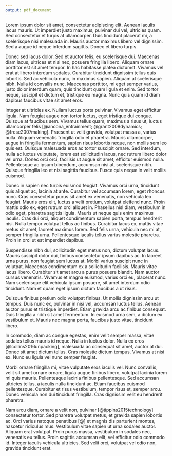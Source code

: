 ```yaml
---
output: pdf_document
---
```


Lorem ipsum dolor sit amet, consectetur adipiscing elit. Aenean iaculis lacus mauris. Ut imperdiet justo maximus, pulvinar dui vel, ultricies quam. Sed consectetur et turpis at ullamcorper. Duis tincidunt placerat mi, a scelerisque nisi malesuada in. Mauris auctor maximus libero vel dignissim. Sed a augue id neque interdum sagittis. Donec et libero turpis.

Donec sed lacus dolor. Sed et auctor felis, eu scelerisque dui. Maecenas diam lacus, ultrices et nisi nec, posuere fringilla libero. Aliquam ornare porttitor est sit amet tempor. In hac habitasse platea dictumst. Vivamus vel erat at libero interdum sodales. Curabitur tincidunt dignissim tellus quis lobortis. Sed ac vehicula nunc, in maximus sapien. Aliquam at scelerisque nibh. Nulla id convallis nunc. Maecenas porttitor, mi eget semper varius, justo dolor interdum quam, quis tincidunt quam ligula et enim. Sed tortor neque, suscipit et dictum et, tristique eu magna. Nunc quis quam id diam dapibus faucibus vitae sit amet eros.

Integer at ultricies ex. Nullam luctus porta pulvinar. Vivamus eget efficitur ligula. Nam feugiat augue non tortor luctus, eget tristique dui congue. Quisque at faucibus sem. Vivamus tellus quam, maximus a risus ut, luctus ullamcorper felis [@ancona_entrainment; @grant2008dynamics; @frese2007making]. Praesent ut velit gravida, volutpat massa a, varius nulla. Aliquam venenatis fringilla odio et pharetra. Mauris ullamcorper, augue in fringilla fermentum, sapien risus lobortis neque, non mollis sem leo quis est. Quisque malesuada eros ac tortor suscipit ornare. Sed interdum, nulla ac luctus vulputate, lorem est sollicitudin lacus, nec rutrum libero dolor vel urna. Donec orci orci, facilisis ut augue sit amet, efficitur euismod nulla. Pellentesque ac ipsum bibendum, accumsan nisi at, scelerisque nibh. Quisque fringilla leo et nisi sagittis faucibus. Fusce quis neque in velit mollis euismod.

Donec in sapien nec turpis euismod feugiat. Vivamus orci urna, tincidunt quis aliquet ac, lacinia at ante. Curabitur vel accumsan lorem, eget rhoncus nunc. Cras consectetur purus sit amet ex venenatis, non vehicula leo feugiat. Mauris eros elit, luctus a velit pretium, volutpat eleifend nunc. Proin mattis odio ex, eget rutrum orci aliquet in. Phasellus nisl diam, vestibulum in odio eget, pharetra sagittis ligula. Mauris ut neque quis enim maximus iaculis. Cras dui orci, aliquet condimentum sapien porta, tempus hendrerit nisi. Nulla tempor volutpat tellus ac finibus. Curabitur lacus ex, mattis vitae metus sit amet, laoreet maximus lorem. Sed felis urna, vehicula nec mi at, semper fringilla urna. Pellentesque iaculis tellus varius molestie pharetra. Proin in orci ut est imperdiet dapibus.

Suspendisse nibh dui, sollicitudin eget metus non, dictum volutpat lacus. Mauris suscipit dolor dui, finibus consectetur ipsum dapibus ac. In laoreet urna purus, non feugiat sem luctus at. Morbi varius suscipit nunc in volutpat. Maecenas condimentum ex a sollicitudin facilisis. Mauris vitae lacus libero. Curabitur sit amet arcu a purus posuere blandit. Nam auctor cursus venenatis. Vivamus et magna euismod, varius orci eu, placerat nunc. Nam scelerisque elit vehicula ipsum posuere, sit amet interdum odio tincidunt. Nam et quam eget ipsum dictum faucibus a ut risus.

Quisque finibus pretium odio volutpat finibus. Ut mollis dignissim arcu ut tempus. Duis nunc ex, pulvinar in nisi vel, accumsan luctus tellus. Aenean auctor purus et tristique imperdiet. Etiam gravida arcu ac finibus consequat. Duis fringilla a nibh sit amet fermentum. In euismod urna sem, a dictum ex vestibulum et. Mauris nec magna porta, faucibus justo vitae, tincidunt libero.

In commodo, diam ac congue egestas, enim velit semper massa, vitae sodales tellus mauris id neque. Nulla in luctus dolor. Nulla ex eros [@collins2016unpacking], malesuada ac consequat sit amet, auctor at dui. Donec sit amet dictum tellus. Cras molestie dictum tempus. Vivamus at nisi ex. Nunc eu ligula vel nunc semper feugiat.

Morbi ornare fringilla mi, vitae vulputate eros iaculis vel. Nunc convallis, velit sit amet ornare ornare, ligula augue finibus libero, volutpat lacinia lorem mi quis mauris. Pellentesque lacinia finibus pellentesque. Sed accumsan ultricies tellus, a iaculis nulla tincidunt ac. Etiam faucibus euismod pellentesque. Curabitur et risus vestibulum, tempor risus et, semper arcu. Donec vehicula non dui tincidunt fringilla. Cras dignissim velit eu hendrerit pharetra.

Nam arcu diam, ornare a velit non, pulvinar [@tippins2015technology] consectetur tortor. Sed pharetra volutpat metus, et gravida sapien lobortis ac. Orci varius natoque penatibus [@] et magnis dis parturient montes, nascetur ridiculus mus. Vestibulum vitae sapien ut urna sodales auctor. Aliquam erat volutpat. Proin purus massa, vestibulum in sodales nec, venenatis eu tellus. Proin sagittis accumsan elit, vel efficitur odio commodo id. Integer iaculis vehicula ultricies. Sed velit orci, volutpat vel odio non, gravida tincidunt erat.

